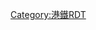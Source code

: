 {{Routemap|collapse=yes|title=西鐵綫|title-bg={{港鐵顏色|西鐵}}|title-color=white|inline=<includeonly>yes</includeonly>|map=
~~公里~~
uCONTg\\uCONTg~~ ~~ ~~ ~~{{RoutemapRoute|Licon=U|Ricon=U||{{港鐵路線名|LRT|S}}}}
TRAM\uABZgl+l\uBHFq!~HUBa\uABZgr+r\
uSTR\hKBHFa!~HUBe\uSTR~~0.0~~{{站|屯門||屯馬綫}}
TRAM\uCONTf\hBHF!~HUBaq\uBHFABZgl+l!~HUBeq\uCONTfq~~1.93~~{{站|兆康||屯馬綫}}~~ ~~{{RoutemapRoute|Licon=D|Ricon=R||{{港鐵路線名|LRT|S}}}}
\WASSERq\hKRZW\uhKRZWae\WASSERq~~ ~~ ~~ ~~[[屯門河]]
uSTR+l\mhKRZ\uSTRr
uLSTR\hSTR\~~ ~~ ~~ ~~
\uABZgl+l\mhKRZ\uABZq+lr\uCONTfq~~ ~~ ~~ ~~{{RoutemapRoute|Ricon=R||{{港鐵路線名|LRT|S}}}}
TRAM\uLSTR\hBHF!~HUBaq\uBHF!~HUBeq\~~6.88~~{{站|天水圍||屯馬綫}}
\uLSTR\hSTR\uSTRl\uCONTfq~~ ~~ ~~ ~~{{RoutemapRoute|Ricon=R||{{港鐵路線名|LRT|S}}}}
uLSTR\hBHF\~~9.21~~{{站|朗屏}}
TRAM\uKBHFe!~HUBaq\hBHF!~HUBeq\\~~10.23~~{{站|元朗||屯馬綫}}
hSTR
\WASSERq\hKRZW\WASSERq\WASSERq~~ ~~ ~~ ~~[[錦田河]]
\hBHF\~~13.59~~{{站|錦上路}}
hSTRe@f
KRW+l\KRWgr\
DST\STR\~~ ~~ ~~ ~~[[港鐵八鄉車廠|八鄉車廠]]
KRWl\KRWg+r\
tSTRa~~ ~~ ~~ ~~[[大欖隧道 (西鐵綫)|大欖隧道]]
BOOT\tBHF\~~22.51~~{{站|荃灣西}}~~[[荃灣碼頭]]
\utCONTgq\mtKRZt\utBHFq!~HUBa\utSTR+r~~ ~~ ~~ ~~{{RoutemapRoute|Licon=l|{{港鐵路線名|TWL|S}}往{{站|荃灣}}}}
uCONTgq\uSTR+r\tBHF!~HUBaq\HUBrf\utLSTR~~26.9~~{{站|美孚}}
\uXBHF-L\tKXBHFxe-R\\utLSTR~~29.28~~{{站|南昌||香港}}
\uCONTf\tSTR\\utLSTR~~ ~~ ~~ ~~{{RoutemapRoute|Licon=l|Ricon=d|{{港鐵路線名|TCL|S}}往{{站|東涌||東涌綫}}及{{站|香港}}}}
\LDER\tBHF\BOOT\utLSTR~~32.07~~{{站|柯士甸}}~~[[廣深港高速鐵路|高鐵]]{{站|香港西九龍}}、[[中國客運碼頭]]
\\tSTR\\utLSTR
\utCONTgq\mtKRZt\utBHFq!~lHUB\utSTRr~~ ~~{{站|尖沙咀}}~~{{RoutemapRoute|Licon=l|{{港鐵路線名|TWL|S}}往{{站|中環}}}}
\tBHF!~lHUB\BLr+g~~33.77~~{{站|尖東}}~~ ~~兩站間收費區外八達通免費轉乘
tSTR+l\xtABZgr\
tSTRe\extSTRe\
BAHN\BHF!~HUBaq\exKXBHFe-L!~HUBq\exKXBHFa-R!~HUBeq\~~34.92~~{{站|紅磡}}~~[[城際直通車]]總站
\tSTRa\\exCONTf\~~ ~~ ~~ ~~{{RoutemapRoute|Ricon=d|{{港鐵路線名|ERL|S}}往{{站|羅湖||香港}}／{{站|落馬洲}}}}
\tCONTf\\\~~ ~~ ~~ ~~{{RoutemapRoute|Licon=d|{{港鐵路線名|TML|S}}往{{站|烏溪沙}}}}
|bottom={{navbar|港鐵RDT/西鐵綫}}
}}<noinclude>

{{Rdt intro|[[港鐵]]前[[西鐵綫]]}}
[[Category:港鐵RDT]]

</noinclude>